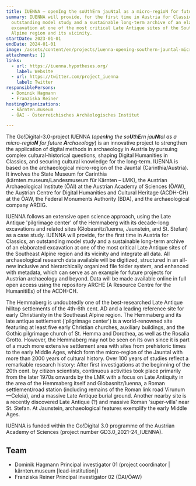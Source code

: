 ```yaml
---
title: IUENNA – openIng the soUthErn jauNtal as a micro-regioN for future Archaeology
summary: IUENNA will provide, for the first time in Austria for Classics, an
  outstanding model study and a sustainable long-term archive of an elaborated
  excavation at one of the most critical Late Antique sites of the Southeast
  Alpine region and its vicinity.
startDate: 2023-01-01
endDate: 2024-01-01
image: /assets/content/en/projects/iuenna-opening-southern-jauntal-micro-region-future-archaeology/abb-02.jpg
attachments: []
links:
  - url: https://iuenna.hypotheses.org/
    label: Website
  - url: https://twitter.com/project_iuenna
    label: Twitter
responsiblePersons:
  - Dominik Hagmann
  - Franziska Reiner
hostingOrganizations:
  - kärnten.museum
  - ÖAI - Österreichisches Archäologisches Institut

---
```

The Go!Digital-3.0-project IUENNA (_open**I**ng the so**U**th**E**rn jau**N**tal as a micro-regio**N** for future **A**rchaeology_) is an innovative project to strengthen the application of digital methods in archaeology in Austria by pursuing complex cultural-historical questions, shaping Digital Humanities in Classics, and securing cultural knowledge for the long-term. IUENNA is based on the archaeological micro-region of the Jauntal (Carinthia/Austria). It involves the State Museum for Carinthia (kärnten.museum/Landesmuseum für Kärnten – LMK), the Austrian Archaeological Institute (ÖAI) at the Austrian Academy of Sciences (ÖAW), the Austrian Centre for Digital Humanities and Cultural Heritage (ACDH-CH) at the ÖAW, the Federal Monuments Authority (BDA), and the archaeological company ARDIG.

IUENNA follows an extensive open science approach, using the Late Antique 'pilgrimage center' of the Hemmaberg with its decade-long excavations and related sites (Globasnitz/Iuenna, Jaunstein, and St. Stefan) as a case study. IUENNA will provide, for the first time in Austria for Classics, an outstanding model study and a sustainable long-term archive of an elaborated excavation at one of the most critical Late Antique sites of the Southeast Alpine region and its vicinity and integrate all data. All archaeological research data available will be digitized, structured in an all-new inclusive and hierarchically organized file folder system, and enhanced with metadata, which can serve as an example for future projects for Austrian archaeology and beyond. Data will be made available online in full open access using the repository ARCHE (A Resource Centre for the HumanitiEs) of the ACDH-CH.

The Hemmaberg is undoubtedly one of the best-researched Late Antique hilltop settlements of the 4th-6th cent. AD and a leading reference site for early Christianity in the Southeast Alpine region. The Hemmaberg and its late antique settlement ('pilgrimage center') is a world-renowned site featuring at least five early Christian churches, auxiliary buildings, and the Gothic pilgrimage church of St. Hemma and Dorothea, as well as the Rosalia Grotto. However, the Hemmaberg may not be seen on its own since it is part of a much more extensive settlement area with sites from prehistoric times to the early Middle Ages, which form the micro-region of the Jauntal with more than 2000 years of cultural history. Over 100 years of studies reflect a remarkable research history: After first investigations at the beginning of the 20th cent. by citizen scientists, continuous activities took place primarily from the later 1970s onwards by the LMK with a focus on Late Antiquity in the area of the Hemmaberg itself and Globasnitz/Iuenna, a Roman settlement/road station (including remains of the Roman link road Virunum—Celeia), and a massive Late Antique burial ground. Another nearby site is a recently discovered Late Antique (?) and massive Roman 'super-villa' near St. Stefan. At Jaunstein, archaeological features exemplify the early Middle Ages.

IUENNA is funded within the Go!Digital 3.0 programme of the Austrian Academy of Sciences (project number GD3.0\_2021-24\_IUENNA).

**Team**
--------

*   Dominik Hagmann
    Principal investigator 01 (project coordinator | kärnten.museum \[lead-institution\])
*   Franziska Reiner
    Principal investigator 02 (ÖAI/ÖAW)
